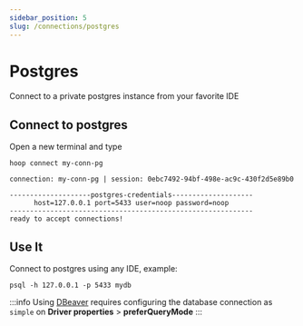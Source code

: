 ```yaml
---
sidebar_position: 5
slug: /connections/postgres
---
```



# Postgres

Connect to a private postgres instance from your favorite IDE

<ConnectOnHoopButton
  url="https://app.hoop.dev/connections/postgres/new?data=ewogICJuYW1lIjogInBnZGIiLAogICJ0eXBlIjogInBvc3RncmVzIiwKICAiY29tbWFuZCI6IFtdLAogICJhZ2VudF9pZCI6ICIiCn0="
/>

## Connect to postgres

Open a new terminal and type

```shell
hoop connect my-conn-pg
```

```shell
connection: my-conn-pg | session: 0ebc7492-94bf-498e-ac9c-430f2d5e89b0

--------------------postgres-credentials--------------------
      host=127.0.0.1 port=5433 user=noop password=noop
------------------------------------------------------------
ready to accept connections!
```

## Use It

Connect to postgres using any IDE, example:

```shell
psql -h 127.0.0.1 -p 5433 mydb
```

:::info
Using [DBeaver](https://dbeaver.io/) requires configuring the database connection as `simple` on **Driver properties** > **preferQueryMode**
:::
